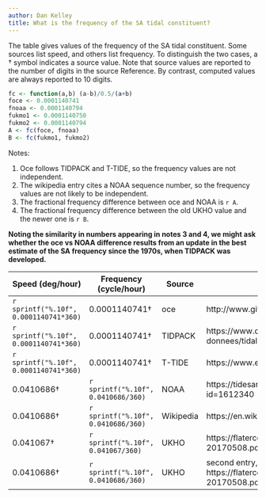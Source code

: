 ```yaml
---
author: Dan Kelley
title: What is the frequency of the SA tidal constituent?
---
```


The table gives values of the frequency of the SA tidal constituent. Some
sources list speed, and others list frequency. To distinguish the two cases, a
$\dagger$ symbol indicates a source value.  Note that source values are reported
to the number of digits in the source Reference. By contrast, computed values
are always reported to 10 digits.

```r
fc <- function(a,b) (a-b)/0.5/(a+b)
foce <- 0.0001140741
fnoaa <- 0.0001140794
fukmo1 <- 0.0001140750
fukmo2 <- 0.0001140794
A <- fc(foce, fnoaa)
B <- fc(fukmo1, fukmo2)
```

Notes:

1. Oce follows TIDPACK and T-TIDE, so the frequency values are not independent.
2. The wikipedia entry cites a NOAA sequence number, so the frequency values are not
   likely to be independent.
3. The fractional frequency difference between oce and NOAA is `r A`.
4. The fractional frequency difference between the old UKHO value and the newer one is `r B`.

**Noting the similarity in numbers appearing in notes 3 and 4, we might ask
whether the oce vs NOAA difference results from an update in the best estimate
of the SA frequency since the 1970s, when TIDPACK was developed.**

| Speed (deg/hour)| Frequency (cycle/hour) | Source | Reference |
| ------- | --------- | ------- | ------------------------- |
|`r sprintf("%.10f", 0.0001140741*360)`|0.0001140741$\dagger$ | oce | http://www.github/com/dankelley/oce|
|`r sprintf("%.10f", 0.0001140741*360)`|0.0001140741$\dagger$ | TIDPACK | https://www.dfo-mpo.gc.ca/science/documents/data-donnees/tidal-marees/tidpack.zip|
|`r sprintf("%.10f", 0.0001140741*360)`|0.0001140741$\dagger$ | T-TIDE| https://www.eoas.ubc.ca/~rich/t_tide/t_tide_v1.2beta.zip |
|0.0410686$\dagger$|`r sprintf("%.10f", 0.0410686/360)`|NOAA|https://tidesandcurrents.noaa.gov/harcon.html?id=1612340|
|0.0410686$\dagger$|`r sprintf("%.10f", 0.0410686/360)` |Wikipedia| https://en.wikipedia.org/wiki/Theory_of_tides |
| 0.041067$\dagger$|`r sprintf("%.10f", 0.041067/360)`|UKHO|https://flaterco.com/files/xtide/Constituents-20170508.pdf|
| 0.0410686$\dagger$|`r sprintf("%.10f", 0.0410686/360)`|UKHO|second entry, an update to the above https://flaterco.com/files/xtide/Constituents-20170508.pdf|

